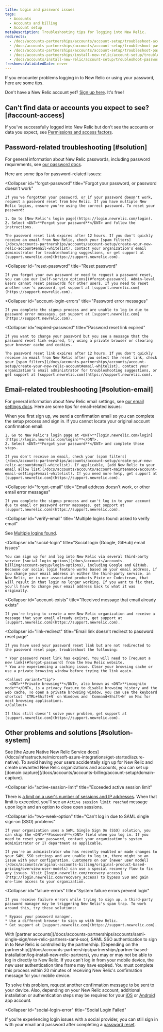```yaml
---
title: Login and password issues
tags:
  - Accounts
  - Accounts and billing
  - Account setup
metaDescription: Troubleshooting tips for logging into New Relic.
redirects:
  - /docs/accounts-partnerships/accounts/account-setup/troubleshoot-account-password-problems
  - /docs/accounts-partnerships/accounts/account-setup/troubleshoot-password-or-login-problems
  - /docs/accounts-partnerships/accounts/account-setup/troubleshoot-password-email-address-login-problems
  - /docs/accounts-partnerships/install-new-relic/account-setup/troubleshoot-password-email-address-login-problems
  - /docs/accounts/install-new-relic/account-setup/troubleshoot-password-email-address-login-problems
freshnessValidatedDate: never
---
```



If you encounter problems logging in to New Relic or using your password, here are some tips.  

Don't have a New Relic account yet? [Sign up here](https://newrelic.com/signup). It's free!

## Can't find data or accounts you expect to see? [#account-access]

If you've successfully logged into New Relic but don't see the accounts or data you expect, see [Permissions and access factors](/docs/accounts/accounts-billing/general-account-settings/factors-affecting-access-features-data#account-access).

## Password-related troubleshooting [#solution]

For general information about New Relic passwords, including password requirements, see [our password docs](/docs/accounts/accounts/account-maintenance/change-passwords-user-preferences). 

Here are some tips for password-related issues:

<CollapserGroup>

  <Collapser
    id="forgot-password"
    title="Forgot your password, or password doesn't work"
  >
    If you've forgotten your password, or if your password doesn't work, request a password reset from New Relic. If you have multiple New Relic logins, ensure you're using the correct password. To reset your password: 

    1. Go to [New Relic's login page](https://login.newrelic.com/login).
    2. Select <DNT>**Forgot your password**</DNT> and follow the instructions.

    The password reset link expires after 12 hours. If you don't quickly receive an email from New Relic, check your [spam filters](/docs/accounts-partnerships/accounts/account-setup/create-your-new-relic-account#email-whitelist), contact your organization's email administrator for troubleshooting suggestions, or get support at [support.newrelic.com](https://support.newrelic.com).
  </Collapser>

  <Collapser
    id="reset-password"
    title="Reset password"
  >
    If you forgot your own password or need to request a password reset, you can use our [self-service options](#forgot-password). Admin-level users cannot reset passwords for other users. If you need to reset another user's password, get support at [support.newrelic.com](https://support.newrelic.com).
  </Collapser>

  <Collapser
    id="account-login-errors"
    title="Password error messages"
  >
    If you complete the signup process and are unable to log in due to password error messages, get support at [support.newrelic.com](https://support.newrelic.com).
  </Collapser>

  <Collapser
    id="expired-password"
    title="Password reset link expired"
  >
    If you want to change your password but you see a message that the password reset link expired, try using a private browser or clearing your browser cache and cookies.

    The password reset link expires after 12 hours. If you don't quickly receive an email from New Relic after you select the reset link, check your [spam filters](/docs/accounts-partnerships/accounts/account-setup/create-your-new-relic-account#email-whitelist), contact your organization's email administrator for troubleshooting suggestions, or get support at [support.newrelic.com](https://support.newrelic.com).
  </Collapser>

</CollapserGroup>

## Email-related troubleshooting [#solution-email]

For general information about New Relic email settings, see [our email settings docs](/docs/accounts/accounts/account-maintenance/account-email-settings). Here are some tips for email-related issues:

<CollapserGroup>
  <Collapser
    id="no-confirmation-email"
    title="Didn't receive new account confirmation email"
  >
    When you first sign up, we send a confirmation email so you can complete the setup process and sign in. If you cannot locate your original account confirmation email: 
    
    1. Go to New Relic's login page at <DNT>**[login.newrelic.com/login](https://login.newrelic.com/login)**</DNT>.
    2. Select <DNT>**Forgot your password**</DNT> and complete those steps. 

    If you don't receive an email, check your [spam filters](/docs/accounts-partnerships/accounts/account-setup/create-your-new-relic-account#email-whitelist). If applicable, [add New Relic to your email allow list](/docs/accounts/accounts/account-maintenance/account-email-settings#email-whitelist). If you need more help, get support at [support.newrelic.com](https://support.newrelic.com).
  </Collapser>

  <Collapser
    id="forgot-email"
    title="Email address doesn't work, or other email error messages"
  >
    If you complete the signup process and can't log in to your account due to email or password error messages, get support at [support.newrelic.com](https://support.newrelic.com).
  </Collapser>

  <Collapser
    id="verify-email"
    title="Multiple logins found: asked to verify email"
  >
See [Multiple logins found](/docs/accounts/accounts-billing/account-setup/multiple-logins-found). 
  </Collapser>

  <Collapser
    id="social-login"
    title="Social login (Google, GitHub) email issues"
  >
    You can sign up for and log into New Relic via several third-party service [social login options](/docs/accounts/accounts-billing/account-setup/login-options), including Google and GitHub. Because our social login feature works based on your email address, if you change your email address in either the third-party service, in New Relic, or in our associated products Pixie or Codestream, that will result in that login no longer working. If you want to fix that, you'll have to change your email address back to what it was originally.

  </Collapser>

  <Collapser
    id="account-exists"
    title="Received message that email already exists"
  >
    If you're trying to create a new New Relic organization and receive a message that your email already exists, get support at [support.newrelic.com](https://support.newrelic.com).
  </Collapser>

  <Collapser
    id="link-redirect"
    title="Email link doesn't redirect to password reset page"
  >
    If you have used your password reset link but are not redirected to the password reset page, troubleshoot the following:

    * Your password reset link has expired. You will need to [request a new link](#forgot-password) from the New Relic website.
    * You are experiencing a caching issue. Clear your browsing cache or use a private browsing window before trying the link again.

    <Callout variant="tip">
      <DNT>**Private browsing**</DNT>, also known as <DNT>**incognito mode**</DNT>, is a privacy feature to disable browsing history and the web cache. To open a private browsing window, you can use the keyboard shortcut `CTRL+Shift+N` on Windows and `Command+Shift+N` on Mac for most browsing applications.
    </Callout>

    If this still doesn't solve your problem, get support at [support.newrelic.com](https://support.newrelic.com).
  </Collapser>

</CollapserGroup>

## Other problems and solutions [#solution-system]

<CollapserGroup>
  <Collapser
    id="azure-login"
    title="Can't log in to Azure Native New Relic Service account"
  >
  See [the Azure Native New Relic Service docs](/docs/infrastructure/microsoft-azure-integrations/get-started/azure-native). 
  </Collapser>
  <Collapser
    id="domain-capture"
    title="Want to capture an organization's users when they sign up"
  >
To avoid having your users accidentally sign up for New Relic and create unwanted New Relic organizations and accounts, you can set up [domain capture](/docs/accounts/accounts-billing/account-setup/domain-capture).  
</Collapser>

  <Collapser
    id="active-session-limit"
    title="Exceeded active session limit"
  >
There is [a limit on a user's number of sessions and IP addresses](/docs/accounts/accounts-billing/account-structure/factors-affecting-access-features-data#session-limits). When that limit is exceeded, you'll see an `Active session limit reached` message upon login and an option to close open sessions.
</Collapser>

  <Collapser
    id="two-week-option"
    title="Can't log in due to SAML single sign-on (SSO) problems"
  >
    If your organization uses a SAML Single Sign On (SSO) solution, you can skip the <DNT>**Password**</DNT> field when you log in. If you need to reset your password, contact your organization's system administrator or IT department as applicable.

    If you're an administrator who has recently enabled or made changes to your SAML SSO settings and are unable to log in, there might be an issue with your configuration. Customers on our [newer user model](/docs/accounts/original-accounts-billing/original-product-based-pricing/overview-user-models) can use a special recovery flow to fix any issues. Visit [login.newrelic.com/recovery_access](http://login.newrelic.com/recovery_access) to bypass SSO and gain one-time access to your organization.
  </Collapser>

  <Collapser
    id="failure-errors"
    title="System failure errors prevent login"
  >
    If you receive failure errors while trying to sign up, a third-party password manager may be triggering New Relic's spam trap. To work around this, try these solutions:

    * Bypass your password manager.
    * Use a different browser to sign up with New Relic.
    * Get support at [support.newrelic.com](https://support.newrelic.com).
  </Collapser>
  <Collapser
    id="partner-errors"
    title="Can't log in from New Relic partner account"
  >
    With [partner accounts](/docs/accounts-partnerships/accounts/saml-single-sign/new-relic-partners-saml-sso), SAML SSO authentication to sign in to New Relic is controlled by the partnership. [Depending on the partnership](/docs/accounts-partnerships/partnerships/partner-based-installation/log-install-new-relic-partners), you may or may not be able to log in directly to New Relic.
  </Collapser>  
  <Collapser
    id="mobile-errors"
    title="Can't log in from mobile device"
  >  
If you can't log in from your mobile device, the new user authentication time frame may have expired. You must complete this process within 20 minutes of receiving New Relic's confirmation message for your mobile device.

To solve this problem, request another confirmation message to be sent to your device. Also, depending on your New Relic account, additional installation or authentication steps may be required for your [iOS](/docs/mobile-apps/new-relic-ios-app/features/ios-user-settings-authentication) or [Android](/docs/mobile-apps/new-relic-android-app/features/android-authentication) app account.
</Collapser>  

<Collapser
  id="social-login-error"
  title="Social Login Failed"
>  
If you're experiencing login issues with a social provider, you can still sign in with your email and password after completing a [password reset](/docs/accounts/accounts-billing/account-setup/troubleshoot-new-relics-password-email-address-login-problems/#reset-password).
</Collapser>  
</CollapserGroup>
